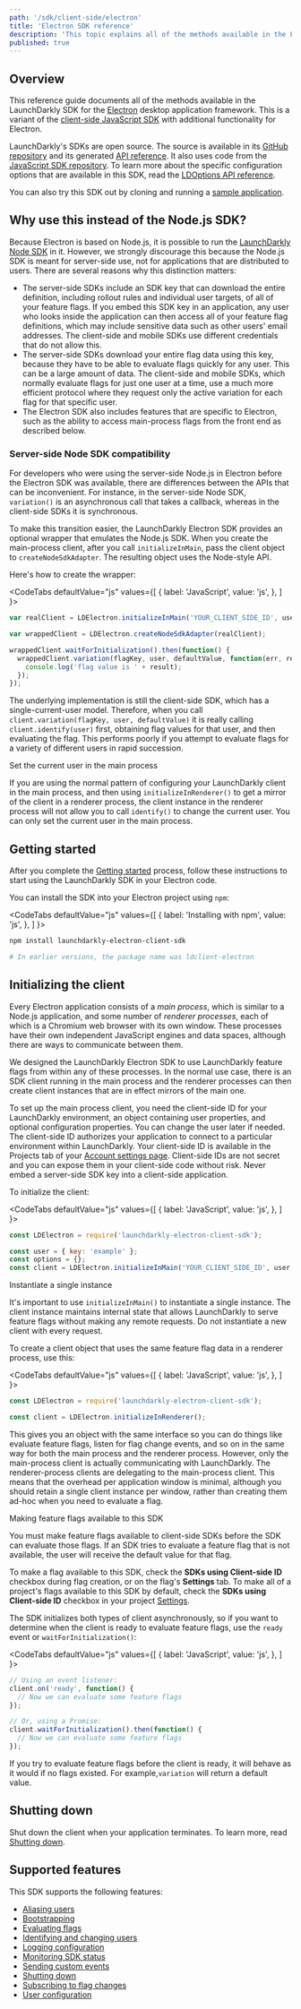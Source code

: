 ```yaml
---
path: '/sdk/client-side/electron'
title: 'Electron SDK reference'
description: 'This topic explains all of the methods available in the LaunchDarkly SDK for the Electron desktop application framework.'
published: true
---
```


## Overview

This reference guide documents all of the methods available in the LaunchDarkly SDK for the [Electron](https://electronjs.org/) desktop application framework. This is a variant of the [client-side JavaScript SDK](/sdk/client-side/javascript) with additional functionality for Electron.

LaunchDarkly's SDKs are open source. The source is available in its [GitHub repository](https://github.com/launchdarkly/electron-client-sdk) and its generated [API reference](https://launchdarkly.github.io/electron-client-sdk/). It also uses code from the [JavaScript SDK repository](https://github.com/launchdarkly/js-client-sdk). To learn more about the specific configuration options that are available in this SDK, read the [LDOptions API reference](https://launchdarkly.github.io/electron-client-sdk/interfaces/_launchdarkly_electron_client_sdk_.ldoptions.html).

You can also try this SDK out by cloning and running a [sample application](https://github.com/launchdarkly/hello-electron).

## Why use this instead of the Node.js SDK?

Because Electron is based on Node.js, it is possible to run the [LaunchDarkly Node SDK](/sdk/client-side/node-js) in it. However, we strongly discourage this because the Node.js SDK is meant for server-side use, not for applications that are distributed to users. There are several reasons why this distinction matters:

- The server-side SDKs include an SDK key that can download the entire definition, including rollout rules and individual user targets, of all of your feature flags. If you embed this SDK key in an application, any user who looks inside the application can then access all of your feature flag definitions, which may include sensitive data such as other users' email addresses. The client-side and mobile SDKs use different credentials that do not allow this.
- The server-side SDKs download your entire flag data using this key, because they have to be able to evaluate flags quickly for any user. This can be a large amount of data. The client-side and mobile SDKs, which normally evaluate flags for just one user at a time, use a much more efficient protocol where they request only the active variation for each flag for that specific user.
- The Electron SDK also includes features that are specific to Electron, such as the ability to access main-process flags from the front end as described below.

### Server-side Node SDK compatibility

For developers who were using the server-side Node.js in Electron before the Electron SDK was available, there are differences between the APIs that can be inconvenient. For instance, in the server-side Node SDK, `variation()` is an asynchronous call that takes a callback, whereas in the client-side SDKs it is synchronous.

To make this transition easier, the LaunchDarkly Electron SDK provides an optional wrapper that emulates the Node.js SDK. When you create the main-process client, after you call `initializeInMain`, pass the client object to `createNodeSdkAdapter`. The resulting object uses the Node-style API.

Here's how to create the wrapper:

<CodeTabs
  defaultValue="js"
  values={[
    { label: 'JavaScript', value: 'js', },
  ]
}>
<CodeTabItem value="js">

```js
var realClient = LDElectron.initializeInMain('YOUR_CLIENT_SIDE_ID', user, options);

var wrappedClient = LDElectron.createNodeSdkAdapter(realClient);

wrappedClient.waitForInitialization().then(function() {
  wrappedClient.variation(flagKey, user, defaultValue, function(err, result) {
    console.log('flag value is ' + result);
  });
});
```

</CodeTabItem>
</CodeTabs>

The underlying implementation is still the client-side SDK, which has a single-current-user model. Therefore, when you call `client.variation(flagKey, user, defaultValue)` it is really calling `client.identify(user)` first, obtaining flag values for that user, and then evaluating the flag. This performs poorly if you attempt to evaluate flags for a variety of different users in rapid succession.

<Callout intent="warning">
<CalloutTitle>Set the current user in the main process</CalloutTitle>
<CalloutDescription>

If you are using the normal pattern of configuring your LaunchDarkly client in the main process, and then using `initializeInRenderer()` to get a mirror of the client in a renderer process, the client instance in the renderer process will not allow you to call `identify()` to change the current user. You can only set the current user in the main process.

</CalloutDescription>
</Callout>

## Getting started

After you complete the [Getting started](/home/getting-started) process, follow these instructions to start using the LaunchDarkly SDK in your Electron code.

You can install the SDK into your Electron project using `npm`:

<CodeTabs
  defaultValue="js"
  values={[
    { label: 'Installing with npm', value: 'js', },
  ]
}>
<CodeTabItem value="js">

```bash
npm install launchdarkly-electron-client-sdk

# In earlier versions, the package name was ldclient-electron
```

</CodeTabItem>
</CodeTabs>

## Initializing the client

Every Electron application consists of a _main process_, which is similar to a Node.js application, and some number of _renderer processes_, each of which is a Chromium web browser with its own window. These processes have their own independent JavaScript engines and data spaces, although there are ways to communicate between them.

We designed the LaunchDarkly Electron SDK to use LaunchDarkly feature flags from within any of these processes. In the normal use case, there is an SDK client running in the main process and the renderer processes can then create client instances that are in effect mirrors of the main one.

To set up the main process client, you need the client-side ID for your LaunchDarkly environment, an object containing user properties, and optional configuration properties. You can change the user later if needed. The client-side ID authorizes your application to connect to a particular environment within LaunchDarkly. Your client-side ID is available in the Projects tab of your [Account settings page](https://app.launchdarkly.com/settings/projects). Client-side IDs are not secret and you can expose them in your client-side code without risk. Never embed a server-side SDK key into a client-side application.

To initialize the client:

<CodeTabs
  defaultValue="js"
  values={[
    { label: 'JavaScript', value: 'js', },
  ]
}>
<CodeTabItem value="js">

```js
const LDElectron = require('launchdarkly-electron-client-sdk');

const user = { key: 'example' };
const options = {};
const client = LDElectron.initializeInMain('YOUR_CLIENT_SIDE_ID', user, options);
```

</CodeTabItem>
</CodeTabs>

<Callout intent="alert">
<CalloutTitle>Instantiate a single instance</CalloutTitle>
<CalloutDescription>

It's important to use `initializeInMain()` to instantiate a single instance. The client instance maintains internal state that allows LaunchDarkly to serve feature flags without making any remote requests. Do not instantiate a new client with every request.

</CalloutDescription>
</Callout>

To create a client object that uses the same feature flag data in a renderer process, use this:

<CodeTabs
  defaultValue="js"
  values={[
    { label: 'JavaScript', value: 'js', },
  ]
}>
<CodeTabItem value="js">

```js
const LDElectron = require('launchdarkly-electron-client-sdk');

const client = LDElectron.initializeInRenderer();
```

</CodeTabItem>
</CodeTabs>

This gives you an object with the same interface so you can do things like evaluate feature flags, listen for flag change events, and so on in the same way for both the main process and the renderer process. However, only the main-process client is actually communicating with LaunchDarkly. The renderer-process clients are delegating to the main-process client. This means that the overhead per application window is minimal, although you should retain a single client instance per window, rather than creating them ad-hoc when you need to evaluate a flag.

<Callout intent="alert">
<CalloutTitle>Making feature flags available to this SDK</CalloutTitle>
<CalloutDescription>

You must make feature flags available to client-side SDKs before the SDK can evaluate those flags. If an SDK tries to evaluate a feature flag that is not available, the user will receive the default value for that flag.

To make a flag available to this SDK, check the **SDKs using Client-side ID** checkbox during flag creation, or on the flag's **Settings** tab. To make all of a project's flags available to this SDK by default, check the **SDKs using Client-side ID** checkbox in your project [Settings](https://app.launchdarkly.com/settings/projects).

</CalloutDescription>
</Callout>

The SDK initializes both types of client asynchronously, so if you want to determine when the client is ready to evaluate feature flags, use the `ready` event or `waitForInitialization()`:

<CodeTabs
  defaultValue="js"
  values={[
    { label: 'JavaScript', value: 'js', },
  ]
}>
<CodeTabItem value="js">

```js
// Using an event listener:
client.on('ready', function() {
  // Now we can evaluate some feature flags
});

// Or, using a Promise:
client.waitForInitialization().then(function() {
  // Now we can evaluate some feature flags
});
```

</CodeTabItem>
</CodeTabs>

If you try to evaluate feature flags before the client is ready, it will behave as it would if no flags existed. For example,`variation` will return a default value.

## Shutting down

Shut down the client when your application terminates. To learn more, read [Shutting down](/sdk/features/shutdown#electron).

## Supported features

This SDK supports the following features:

* [Aliasing users](/sdk/features/aliasing-users#electron)
* [Bootstrapping](/sdk/features/bootstrapping#electron)
* [Evaluating flags](/sdk/features/evaluating#electron)
* [Identifying and changing users](/sdk/features/identify#electron)
* [Logging configuration](/sdk/features/logging#electron)
* [Monitoring SDK status](/sdk/features/monitoring#electron)
* [Sending custom events](/sdk/features/events#electron)
* [Shutting down](/sdk/features/shutdown#electron)
* [Subscribing to flag changes](/sdk/features/flag-changes#electron)
* [User configuration](/sdk/features/user-config#electron)
